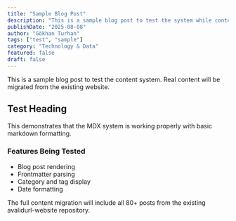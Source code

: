 ```yaml
---
title: "Sample Blog Post"
description: "This is a sample blog post to test the system while content migration is in progress."
publishDate: "2025-08-08"
author: "Gökhan Turhan"
tags: ["test", "sample"]
category: "Technology & Data"
featured: false
draft: false
---
```


This is a sample blog post to test the content system. Real content will be migrated from the existing website.

## Test Heading

This demonstrates that the MDX system is working properly with basic markdown formatting.

### Features Being Tested

- Blog post rendering
- Frontmatter parsing
- Category and tag display
- Date formatting

The full content migration will include all 80+ posts from the existing avalidurl-website repository.